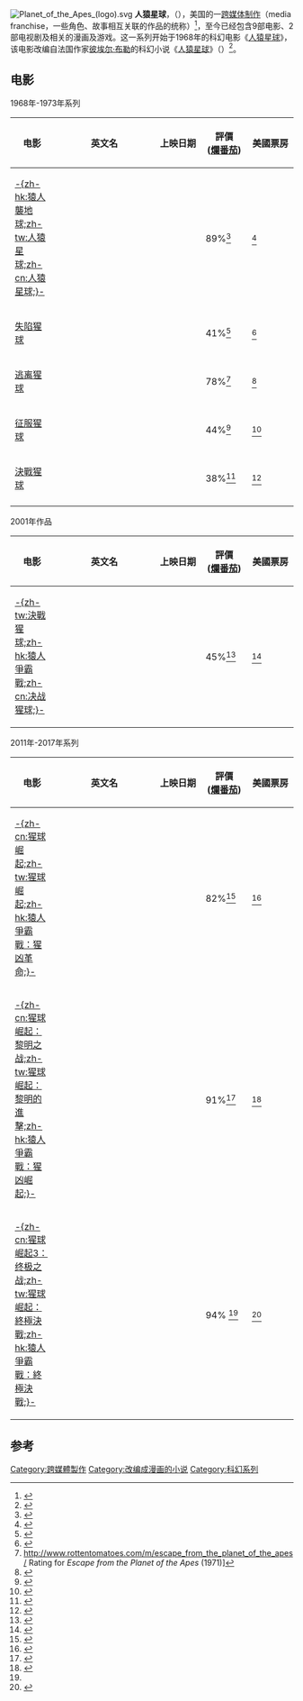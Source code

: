 {{expand language|1=en|page=|time=2019-08-27T19:40:27+00:00}}
[[File:Planet_of_the_Apes_(logo).svg|thumb]]
'''人猿星球'''，（{{lang-en|Planet of the Apes}}），美国的一[[跨媒体制作|跨媒体制作]]（media franchise，一些角色、故事相互关联的作品的统称）<ref>{{Cite web| url=http://www.mediacircus.net/pota.html| title=Those Damned Dirty Apes!| accessdate=2011-12-28| publisher=www.mediacircus.net| archive-date=2019-09-04| archive-url=https://web.archive.org/web/20190904074713/http://www.mediacircus.net/pota.html| dead-url=no}}</ref>，至今已经包含9部电影、2部电视剧及相关的漫画及游戏。这一系列开始于1968年的科幻电影《[[人猿星球_(1968年电影)|人猿星球]]》，该电影改编自法国作家[[彼埃尔·布勒|彼埃尔·布勒]]的科幻小说《[[人猿星球_(小说)|人猿星球]]》（{{lang-fr|La Planète des singes}}）<ref>{{Cite web| url=http://planetoftheapes.wikia.com/wiki/La_Plan%C3%A8te_des_singes| title=''Planet of the Apes: The Sacred Scrolls''| accessdate=2011-12-28| publisher=wikia.com| archive-date=2012-08-05| archive-url=https://www.webcitation.org/69gTGz2hh?url=http://planetoftheapes.wikia.com/wiki/La_Plan%C3%A8te_des_singes| dead-url=no}}</ref>。

== 电影 ==
;1968年-1973年系列
{| class="wikitable sortable" border="1" style="width: 75%"
|-
! scope="col" width="15%"| 电影
! scope="col" width="35%"| 英文名
! scope="col" width="12.5%"| 上映日期
! scope="col" width="12.5%"| 評價<br />([[爛番茄|爛番茄]])
! scope="col" width="12.5%"| 美國票房
|-
|[[人猿星球_(1968年电影)|-{zh-hk:猿人襲地球;zh-tw:人猿星球;zh-cn:人猿星球;}-]]||{{lang|en|''Planet of the Apes''}}||{{dts|1968|02|08}}||89%<ref>{{Cite web |url=http://www.rottentomatoes.com/m/1016397-planet_of_the_apes/ |title=Rating for ''Planet of the Apes'' (1968) |accessdate=2011-12-29 |archive-date=2017-08-30 |archive-url=https://web.archive.org/web/20170830110343/http://www.rottentomatoes.com/m/1016397-planet_of_the_apes/ |dead-url=no }}</ref>||{{nts|32589624|prefix=$}}<ref>{{Cite web |url=http://www.boxofficemojo.com/movies/?id=planetoftheapes.htm |title=Total Domestic Gross for ''Planet of the Apes'' (1968) |accessdate=2011-12-29 |archive-date=2018-11-06 |archive-url=https://web.archive.org/web/20181106190850/https://www.boxofficemojo.com/movies/?id=planetoftheapes.htm |dead-url=no }}</ref>
|-
|[[失陷猩球|失陷猩球]]||''{{lang|en|Beneath the Planet of the Apes}}''||{{dts|1970|05|27}}||41%<ref>{{Cite web |url=http://www.rottentomatoes.com/m/beneath_the_planet_of_the_apes/ |title=Rating for ''Beneath the Planet of the Apes'' (1970) |accessdate=2011-12-29 |archive-date=2017-10-14 |archive-url=https://web.archive.org/web/20171014232457/https://www.rottentomatoes.com/m/beneath_the_planet_of_the_apes/ |dead-url=no }}</ref>||{{nts|18999718|prefix=$}}<ref>{{Cite web |url=http://www.boxofficemojo.com/movies/?id=beneaththeplanetoftheapes.htm |title=Total Domestic Gross for ''Beneath the Planet of the Apes'' (1970) |accessdate=2011-12-29 |archive-date=2012-11-29 |archive-url=https://www.webcitation.org/6CWo1SXyd?url=http://www.boxofficemojo.com/movies/?id=beneaththeplanetoftheapes.htm |dead-url=no }}</ref>
|-
|[[逃离猩球|逃离猩球]]||''{{lang|en|Escape from the Planet of the Apes}}''||{{dts|1971|05|21}}||78%<ref>http://www.rottentomatoes.com/m/escape_from_the_planet_of_the_apes/ {{Wayback|url=http://www.rottentomatoes.com/m/escape_from_the_planet_of_the_apes/ |date=20201124215050 }} Rating for ''Escape from the Planet of the Apes'' (1971)]</ref>||{{nts|12348905|prefix=$}}<ref>{{Cite web |url=http://www.boxofficemojo.com/movies/?id=escapefromtheplanetoftheapes.htm |title=Total Domestic Gross for ''Escape from the Planet of the Apes'' (1971) |accessdate=2011-12-29 |archive-date=2012-11-29 |archive-url=https://www.webcitation.org/6CWo2OxM5?url=http://www.boxofficemojo.com/movies/?id=escapefromtheplanetoftheapes.htm |dead-url=no }}</ref>
|-
|[[征服猩球|征服猩球]]||''{{lang|en|Conquest of the Planet of the Apes}}''||{{dts|1972|06|14}}||44%<ref>{{Cite web |url=http://www.rottentomatoes.com/m/conquest_of_the_planet_of_the_apes/ |title=Rating for ''Conquest of the Planet of the Apes'' (1972) |accessdate=2011-12-29 |archive-date=2020-12-05 |archive-url=https://web.archive.org/web/20201205123212/https://www.rottentomatoes.com/m/conquest_of_the_planet_of_the_apes |dead-url=no }}</ref>||{{nts|9043472|prefix=$}}<ref>{{Cite web |url=http://www.boxofficemojo.com/movies/?id=conquestoftheplanetoftheapes.htm |title=Total Domestic Gross for ''Conquest of the Planet of the Apes'' (1972) |accessdate=2011-12-29 |archive-date=2012-11-29 |archive-url=https://www.webcitation.org/6CWo2rj8T?url=http://www.boxofficemojo.com/movies/?id=conquestoftheplanetoftheapes.htm |dead-url=no }}</ref>
|-
|[[決戰猩球_(1973年電影)|決戰猩球]]||''{{lang|en|Battle for the Planet of the Apes}}''||{{dts|1973|05|23}}||38%<ref>{{Cite web |url=http://www.rottentomatoes.com/m/battle_for_the_planet_of_the_apes/ |title=Rating for ''Battle for the Planet of the Apes'' (1973) |accessdate=2011-12-29 |archive-date=2020-11-30 |archive-url=https://web.archive.org/web/20201130180245/https://www.rottentomatoes.com/m/battle_for_the_planet_of_the_apes |dead-url=no }}</ref>||{{nts|8844595|prefix=$}}<ref>{{Cite web |url=http://www.boxofficemojo.com/movies/?id=battlefortheplanetoftheapes.htm |title=Total Domestic Gross for ''Battle for the Planet of the Apes'' (1973) |accessdate=2011-12-29 |archive-date=2012-11-29 |archive-url=https://www.webcitation.org/6CWo3KRnO?url=http://www.boxofficemojo.com/movies/?id=battlefortheplanetoftheapes.htm |dead-url=no }}</ref>
|-
|}

;2001年作品
{| class="wikitable sortable" border="1" style="width: 75%"
|-
! scope="col" width="15%"| 电影
! scope="col" width="35%"| 英文名
! scope="col" width="12.5%"| 上映日期
! scope="col" width="12.5%"| 評價<br />([[爛番茄|爛番茄]])
! scope="col" width="12.5%"| 美國票房
|-
|[[決戰猩球_(2001年電影)|-{zh-tw:決戰猩球;zh-hk:猿人爭霸戰;zh-cn:决战猩球;}-]]||{{lang|en|''Planet of the Apes''}}||{{dts|2001|07|27}}||45%<ref>{{Cite web |url=http://www.rottentomatoes.com/m/1108704-planet_of_the_apes/ |title=Rating for ''Planet of the Apes'' (2001) |accessdate=2011-12-29 |archive-date=2014-08-17 |archive-url=https://web.archive.org/web/20140817002022/http://www.rottentomatoes.com/m/1108704-planet_of_the_apes/ |dead-url=no }}</ref>||{{nts|180011740|prefix=$}}<ref>{{Cite web |url=http://www.boxofficemojo.com/movies/?id=planetoftheapes01.htm |title=Total Domestic Gross for ''Planet of the Apes'' (2001) |accessdate=2011-12-29 |archive-date=2012-11-28 |archive-url=https://www.webcitation.org/6CVAfV9Ba?url=http://www.boxofficemojo.com/movies/?id=planetoftheapes01.htm |dead-url=no }}</ref>
|}

;2011年-2017年系列
{| class="wikitable sortable" border="1" style="width: 75%"
|-
! scope="col" width="15%"| 电影
! scope="col" width="35%"| 英文名
! scope="col" width="12.5%"| 上映日期
! scope="col" width="12.5%"| 評價<br />([[爛番茄|爛番茄]])
! scope="col" width="12.5%"| 美國票房
|-
|[[猩球崛起|-{zh-cn:猩球崛起;zh-tw:猩球崛起;zh-hk:猿人爭霸戰：猩凶革命;}-]]||''{{lang|en|Rise of the Planet of the Apes}}''||{{dts|2011|08|05}}||82%<ref>{{cite web |url=http://www.rottentomatoes.com/m/rise_of_the_planet_of_the_apes/ |title=Rise of the Planet of the Apes (2011) |work=''Rotten Tomatoes'' |publisher=Flixster |accessdate=2011-08-05 |archive-date=2020-12-15 |archive-url=https://web.archive.org/web/20201215135525/https://www.rottentomatoes.com/m/rise_of_the_planet_of_the_apes |dead-url=no }}</ref>||{{nts|176760185|prefix=$}}<ref>{{Cite web |url=http://www.boxofficemojo.com/movies/?id=riseoftheapes.htm |title=Total Domestic Gross for ''Rise of the Planet of the Apes'' (2011) |accessdate=2011-12-29 |archive-date=2018-11-06 |archive-url=https://web.archive.org/web/20181106181548/https://www.boxofficemojo.com/movies/?id=riseoftheapes.htm |dead-url=no }}</ref>
|-
|[[猩球黎明|-{zh-cn:猩球崛起：黎明之战;zh-tw:猩球崛起：黎明的進擊;zh-hk:猿人爭霸戰：猩凶崛起;}-]]||''{{lang|en|Dawn of the Planet of the Apes}}''||{{dts|2014|07|11}}||91%<ref name="#1">{{cite web |url=http://www.rottentomatoes.com/m/dawn_of_the_planet_of_the_apes/ |title=Rise of the Planet of the Apes (2014) |work=''Rotten Tomatoes'' |publisher=Flixster |accessdate= |archive-date=2017-10-21 |archive-url=https://web.archive.org/web/20171021011319/https://www.rottentomatoes.com/m/dawn_of_the_planet_of_the_apes/ |dead-url=no }}</ref>||{{nts|138953000|prefix=$}}<ref>{{Cite web |url=http://www.boxofficemojo.com/movies/?id=dawnoftheapes.htm |title=Total Domestic Gross for ''Dawn of the Planet of the Apes'' (2014) |accessdate=2014-03-03 |archive-date=2014-08-24 |archive-url=https://web.archive.org/web/20140824152836/http://www.boxofficemojo.com/movies/?id=dawnoftheapes.htm |dead-url=no }}</ref>
|-
|[[猩球崛起：終極決戰|-{zh-cn:猩球崛起3：终极之战;zh-tw:猩球崛起：終極決戰;zh-hk:猿人爭霸戰：終極決戰;}-]]||''{{lang|en|War for the Planet of the Apes}}''||{{dts|2017|07|13}}||94% <ref name="#1"/>||{{nts|146880162	|prefix=$}}<ref>{{cite web |url=http://www.boxofficemojo.com/movies/?id=planetoftheapes16.htm |title=War for the Planet of the Apes (2017) |publisher=[[Box_Office_Mojo|Box Office Mojo]] |accessdate=2017-12-03 |archive-date=2016-12-29 |archive-url=https://web.archive.org/web/20161229150920/http://www.boxofficemojo.com/movies/?id=planetoftheapes16.htm |dead-url=no }}</ref>
|}

== 参考 ==
{{reflist|2}}
{{commonscat|Planet of the Apes}}

{{人猿星球|defcat}}

{{Authority control}}
[[Category:跨媒體製作|Category:跨媒體製作]]
[[Category:改编成漫画的小说|Category:改编成漫画的小说]]
[[Category:科幻系列|Category:科幻系列]]